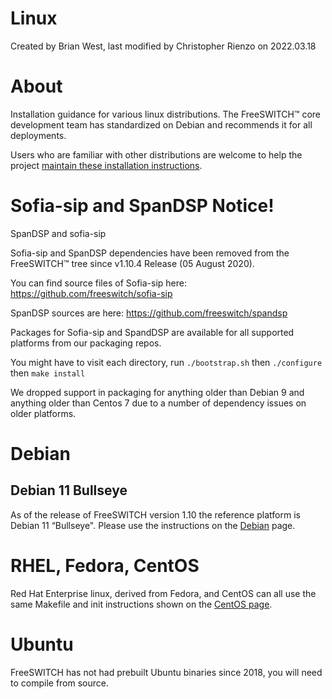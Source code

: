 
# Linux 

 Created by  Brian West, last modified by  Christopher Rienzo on 2022.03.18

# About

Installation guidance for various linux distributions. The FreeSWITCH™ core development team has standardized on Debian and recommends it for all deployments.

Users who are familiar with other distributions are welcome to help the project [maintain these installation instructions](/confluence/pages/createpage.action?spaceKey=FREESWITCH&title=Corrections&linkCreation=true&fromPageId=1048805).

# **Sofia-sip and SpanDSP Notice!**

SpanDSP and sofia-sip

Sofia-sip and SpanDSP dependencies have been removed from the FreeSWITCH™ tree since v1.10.4 Release (05 August 2020).

You can find source files of Sofia-sip here: <https://github.com/freeswitch/sofia-sip>

SpanDSP sources are here: <https://github.com/freeswitch/spandsp>

Packages for Sofia-sip and SpandDSP are available for all supported platforms from our packaging repos.

You might have to visit each directory, run `./bootstrap.sh` then `./configure` then `make install`

  
We dropped support in packaging for anything older than Debian 9 and anything older than Centos 7 due to a number of dependency issues on older platforms.

  
# Debian

## Debian 11 Bullseye

As of the release of FreeSWITCH version 1.10 the reference platform is Debian 11 “Bullseye". Please use the instructions on the [Debian](./Debian_67240088.mdx#about) page.  

# RHEL, Fedora, CentOS

Red Hat Enterprise linux, derived from Fedora, and CentOS can all use the same Makefile and init instructions shown on the [CentOS page](./CentOS-7-and-RHEL-7_10289546.mdx#about).

# Ubuntu

FreeSWITCH has not had prebuilt Ubuntu binaries since 2018, you will need to compile from source.
  
  


